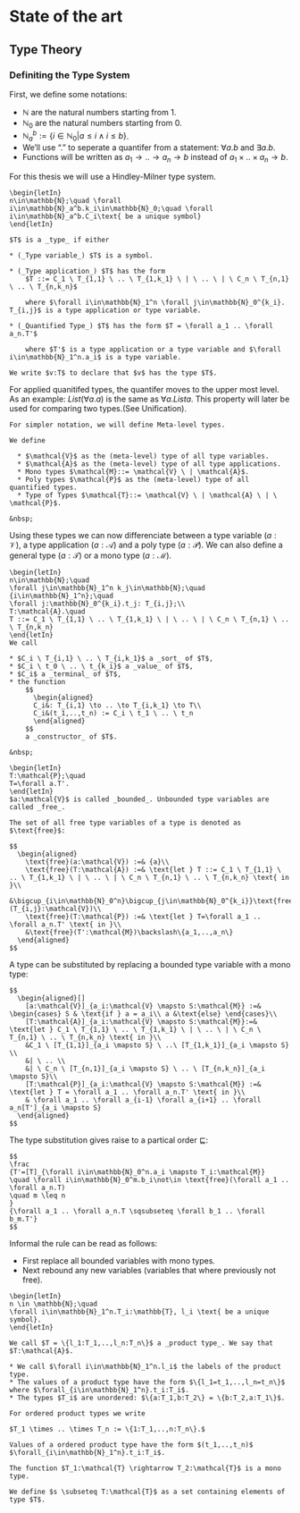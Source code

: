 # State of the art

## Type Theory

### Definiting the Type System

First, we define some notations:

* $\mathbb{N}$ are the natural numbers starting from $1$.
* $\mathbb{N}_0$ are the natural numbers starting from $0$.
* $\mathbb{N}_a^b:=\{i\in \mathbb{N}_0 | a \leq i \land i \leq b\}$.
* We'll use "$.$" to seperate a quantifer from a statement: $\forall a . b$ and $\exists a . b$.
* Functions will be written as $a_1 \to .. \to a_n \to b$ instead of $a_1 \times .. \times a_n \to b$.

For this thesis we will use a Hindley-Milner type system.

```block2
\begin{letIn}
n\in\mathbb{N};\quad \forall i\in\mathbb{N}_a^b.k_i\in\mathbb{N}_0;\quad \forall i\in\mathbb{N}_a^b.C_i\text{ be a unique symbol}
\end{letIn}

$T$ is a _type_ if either

* (_Type variable_) $T$ is a symbol.

* (_Type application_) $T$ has the form
    $T ::= C_1 \ T_{1,1} \ .. \ T_{1,k_1} \ | \ .. \ | \ C_n \ T_{n,1} \ .. \ T_{n,k_n}$
    
    where $\forall i\in\mathbb{N}_1^n \forall j\in\mathbb{N}_0^{k_i}. T_{i,j}$ is a type application or type variable.

* (_Quantified Type_) $T$ has the form $T = \forall a_1 .. \forall a_n.T'$

    where $T'$ is a type application or a type variable and $\forall i\in\mathbb{N}_1^n.a_i$ is a type variable.

We write $v:T$ to declare that $v$ has the type $T$.
```

For applied quanitifed types, the quantifer moves to the upper most level.
      As an example: $List (\forall a.a)$ is the same as $\forall a.List a$. This property will later be used for comparing two types.(See Unification).

```definition
For simpler notation, we will define Meta-level types.

We define

  * $\mathcal{V}$ as the (meta-level) type of all type variables.
  * $\mathcal{A}$ as the (meta-level) type of all type applications.
  * Mono types $\mathcal{M}::= \mathcal{V} \ | \mathcal{A}$.
  * Poly types $\mathcal{P}$ as the (meta-level) type of all quantified types.
  * Type of Types $\mathcal{T}::= \mathcal{V} \ | \mathcal{A} \ | \ \mathcal{P}$.

&nbsp;
```

Using these types we can now differenciate between a type variable ($a:\mathcal{V}$), a type application ($a:\mathcal{A}$) and a poly type ($a:\mathcal{P}$). We can also define a general type ($a:\mathcal{T}$) or a mono type ($a:\mathcal{M}$).

```definition
\begin{letIn}
n\in\mathbb{N};\quad
\forall j\in\mathbb{N}_1^n k_j\in\mathbb{N};\quad
{i\in\mathbb{N}_1^n};\quad
\forall j:\mathbb{N}_0^{k_i}.t_j: T_{i,j};\\
T:\mathcal{A}.\quad
T ::= C_1 \ T_{1,1} \ .. \ T_{1,k_1} \ | \ .. \ | \ C_n \ T_{n,1} \ .. \ T_{n,k_n}
\end{letIn}
We call

* $C_i \ T_{i,1} \ .. \ T_{i,k_1}$ a _sort_ of $T$,
* $C_i \ t_0 \ .. \ t_{k_i}$ a _value_ of $T$,
* $C_i$ a _terminal_ of $T$,
* the function
    $$
      \begin{aligned}
      C_i&: T_{i,1} \to .. \to T_{i,k_1} \to T\\
      C_i&(t_1,..,t_n) := C_i \ t_1 \ .. \ t_n
      \end{aligned}
    $$
    a _constructor_ of $T$.

&nbsp;
```

```definition
\begin{letIn}
T:\mathcal{P};\quad
T=\forall a.T'.
\end{letIn}
$a:\mathcal{V}$ is called _bounded_. Unbounded type variables are called _free_. 

The set of all free type variables of a type is denoted as $\text{free}$:

$$
  \begin{aligned}
    \text{free}(a:\mathcal{V}) :=& {a}\\
    \text{free}(T:\mathcal{A}) :=& \text{let } T ::= C_1 \ T_{1,1} \ .. \ T_{1,k_1} \ | \ .. \ | \ C_n \ T_{n,1} \ .. \ T_{n,k_n} \text{ in }\\
    &\bigcup_{i\in\mathbb{N}_0^n}\bigcup_{j\in\mathbb{N}_0^{k_i}}\text{free}(T_{i,j}:\mathcal{V})\\
    \text{free}(T:\mathcal{P}) :=& \text{let } T=\forall a_1 .. \forall a_n.T' \text{ in }\\
    &\text{free}(T':\mathcal{M})\backslash\{a_1,..,a_n\}
  \end{aligned}
$$
```

A type can be substituted by replacing a bounded type variable with a mono type:

```definition
$$
  \begin{aligned}[]
    [a:\mathcal{V}]_{a_i:\mathcal{V} \mapsto S:\mathcal{M}} :=& \begin{cases} S & \text{if } a = a_i\\ a &\text{else} \end{cases}\\
    [T:\mathcal{A}]_{a_i:\mathcal{V} \mapsto S:\mathcal{M}}:=& \text{let } C_1 \ T_{1,1} \ .. \ T_{1,k_1} \ | \ .. \ | \ C_n \ T_{n,1} \ .. \ T_{n,k_n} \text{ in }\\
    &C_1 \ [T_{1,1}]_{a_i \mapsto S} \ ..\ [T_{1,k_1}]_{a_i \mapsto S} \\
    &| \ .. \\
    &| \ C_n \ [T_{n,1}]_{a_i \mapsto S} \ .. \ [T_{n,k_n}]_{a_i \mapsto S}\\
    [T:\mathcal{P}]_{a_i:\mathcal{V} \mapsto S:\mathcal{M}} :=& \text{let } T = \forall a_1 .. \forall a_n.T' \text{ in }\\
    & \forall a_1 .. \forall a_{i-1} \forall a_{i+1} .. \forall a_n[T']_{a_i \mapsto S}
  \end{aligned}
$$
```

The type substitution gives raise to a partical order $\sqsubseteq$:

```block2
$$
\frac
{T'=[T]_{\forall i\in\mathbb{N}_0^n.a_i \mapsto T_i:\mathcal{M}} 
\quad \forall i\in\mathbb{N}_0^m.b_i\not\in \text{free}(\forall a_1 .. \forall a_n.T)
\quad m \leq n
}
{\forall a_1 .. \forall a_n.T \sqsubseteq \forall b_1 .. \forall b_m.T'}
$$
```

Informal the rule can be read as follows:

* First replace all bounded variables with mono types.
* Next rebound any new variables (variables that where previously not free).

```block2
\begin{letIn}
n \in \mathbb{N};\quad
\forall i\in\mathbb{N}_1^n.T_i:\mathbb{T}, l_i \text{ be a unique symbol}.
\end{letIn}

We call $T = \{l_1:T_1,..,l_n:T_n\}$ a _product type_. We say that $T:\mathcal{A}$.

* We call $\forall i\in\mathbb{N}_1^n.l_i$ the labels of the product type.
* The values of a product type have the form $\{l_1=t_1,..,l_n=t_n\}$ where $\forall_{i\in\mathbb{N}_1^n}.t_i:T_i$.
* The types $T_i$ are unordered: $\{a:T_1,b:T_2\} = \{b:T_2,a:T_1\}$.

For ordered product types we write

$T_1 \times .. \times T_n := \{1:T_1,..,n:T_n\}.$

Values of a ordered product type have the form $(t_1,..,t_n)$ $\forall_{i\in\mathbb{N}_1^n}.t_i:T_i$.
```

```block2

The function $T_1:\mathcal{T} \rightarrow T_2:\mathcal{T}$ is a mono type.

```

```definition

We define $s \subseteq T:\mathcal{T}$ as a set containing elements of type $T$.

```
